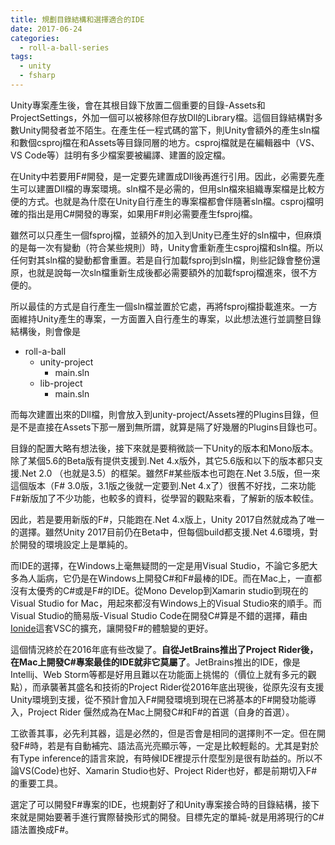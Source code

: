 ```yaml
---
title: 規劃目錄結構和選擇適合的IDE
date: 2017-06-24
categories:
  - roll-a-ball-series
tags:
  - unity
  - fsharp
---
```


Unity專案產生後，會在其根目錄下放置二個重要的目錄-Assets和ProjectSettings，外加一個可以被移除但存放Dll的Library檔。這個目錄結構對多數Unity開發者並不陌生。在產生任一程式碼的當下，則Unity會額外的產生sln檔和數個csproj檔在和Assets等目錄同層的地方。csproj檔就是在編輯器中（VS、VS Code等）註明有多少檔案要被編譯、建置的設定檔。

在Unity中若要用F#開發，是一定要先建置成Dll後再進行引用。因此，必需要先產生可以建置Dll檔的專案環境。sln檔不是必需的，但用sln檔來組織專案檔是比較方便的方式。也就是為什麼在Unity自行產生的專案檔都會伴隨著sln檔。csproj檔明確的指出是用C#開發的專案，如果用F#則必需要產生fsproj檔。

雖然可以只產生一個fsproj檔，並額外的加入到Unity已產生好的sln檔中，但麻煩的是每一次有變動（符合某些規則）時，Unity會重新產生csproj檔和sln檔。所以任何對其sln檔的變動都會重置。若是自行加載fsproj到sln檔，則些記錄會整份還原，也就是說每一次sln檔重新生成後都必需要額外的加載fsproj檔進來，很不方便的。

所以最佳的方式是自行產生一個sln檔並置於它處，再將fsproj檔掛載進來。一方面維持Unity產生的專案，一方面置入自行產生的專案，以此想法進行並調整目錄結構後，則會像是

- roll-a-ball
	- unity-project
		- main.sln
	- lib-project
		- main.sln

而每次建置出來的Dll檔，則會放入到unity-project/Assets裡的Plugins目錄，但是不是直接在Assets下那一層到無所謂，就算是隔了好幾層的Plugins目錄也可。

目錄的配置大略有想法後，接下來就是要稍微談一下Unity的版本和Mono版本。除了某個5.6的Beta版有提供支援到.Net 4.x版外，其它5.6版和以下的版本都只支援.Net 2.0 （也就是3.5）的框架。雖然F#某些版本也可跑在.Net 3.5版，但一來這個版本（F# 3.0版，3.1版之後就一定要到.Net 4.x了）很舊不好找，二來功能F#新版加了不少功能，也較多的資料，從學習的觀點來看，了解新的版本較佳。

因此，若是要用新版的F#，只能跑在.Net 4.x版上，Unity 2017自然就成為了唯一的選擇。雖然Unity 2017目前仍在Beta中，但每個build都支援.Net 4.6環境，對於開發的環境設定上是單純的。

而IDE的選擇，在Windows上毫無疑問的一定是用Visual Studio，不論它多肥大多為人詬病，它仍是在Windows上開發C#和F#最棒的IDE。而在Mac上，一直都沒有太優秀的C#或是F#的IDE。從Mono Develop到Xamarin studio到現在的Visual Studio for Mac，用起來都沒有Windows上的Visual Studio來的順手。而Visual Studio的簡易版-Visual Studio Code在開發C#算是不錯的選擇，藉由[Ionide](http://ionide.io)這套VSC的擴充，讓開發F#的體驗變的更好。

這個情況終於在2016年底有些改變了。**自從JetBrains推出了Project Rider後，在Mac上開發C#專案最佳的IDE就非它莫屬了**。JetBrains推出的IDE，像是Intellij、Web Storm等都是好用且難以在功能面上挑惕的（價位上就有多元的觀點），而承襲著其盛名和技術的Project Rider從2016年底出現後，從原先沒有支援Unity環境到支援，從不預計會加入F#開發環境到現在已將基本的F#開發功能導入，Project Rider 偃然成為在Mac上開發C#和F#的首選（自身的首選）。

工欲善其事，必先利其器，這是必然的，但是否會是相同的選擇則不一定。但在開發F#時，若是有自動補完、語法高光亮顯示等，一定是比較輕鬆的。尤其是對於有Type inference的語言來說，有時候IDE裡提示什麼型別是很有助益的。所以不論VS(Code)也好、Xamarin Studio也好、Project Rider也好，都是前期切入F#的重要工具。

選定了可以開發F#專案的IDE，也規劃好了和Unity專案接合時的目錄結構，接下來就是開始要著手進行實際替換形式的開發。目標先定的單純-就是用將現行的C#語法置換成F#。